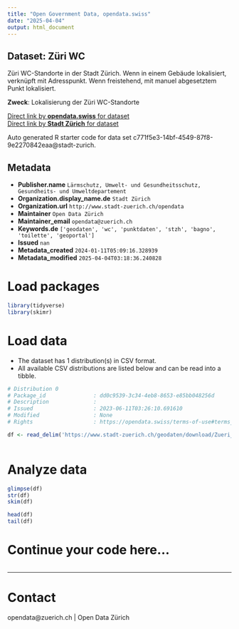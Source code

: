 ```yaml
---
title: "Open Government Data, opendata.swiss"
date: "2025-04-04"
output: html_document
---
```


## Dataset: Züri WC

Züri WC-Standorte in der Stadt Zürich.
Wenn in einem Gebäude lokalisiert, verknüpft mit Adresspunkt.
Wenn freistehend, mit manuel abgesetztem Punkt lokalisiert.  


**Zweck**: Lokalisierung der Züri WC-Standorte

[Direct link by **opendata.swiss** for dataset](https://opendata.swiss/de/dataset/zuri-wc)<br>
[Direct link by **Stadt Zürich** for dataset](https://data.stadt-zuerich.ch/dataset/geo_zueri_wc)

Auto generated R starter code for data set c771f5e3-14bf-4549-87f8-9e2270842eaa@stadt-zurich.

## Metadata

- **Publisher.name** `Lärmschutz, Umwelt- und Gesundheitsschutz, Gesundheits- und Umweltdepartement`
- **Organization.display_name.de** `Stadt Zürich`
- **Organization.url** `http://www.stadt-zuerich.ch/opendata`
- **Maintainer** `Open Data Zürich`
- **Maintainer_email** `opendata@zuerich.ch`
- **Keywords.de** `['geodaten', 'wc', 'punktdaten', 'stzh', 'bagno', 'toilette', 'geoportal']`
- **Issued** `nan`
- **Metadata_created** `2024-01-11T05:09:16.328939`
- **Metadata_modified** `2025-04-04T03:18:36.240828`


# Load packages

```r

library(tidyverse)
library(skimr)

```

# Load data

-   The dataset has 1 distribution(s) in CSV format.
-   All available CSV distributions are listed below and can be read into a tibble.

```r

# Distribution 0
# Package_id               : dd0c9539-3c34-4eb8-8653-e85bb048256d
# Description              : 
# Issued                   : 2023-06-11T03:26:10.691610
# Modified                 : None
# Rights                   : https://opendata.swiss/terms-of-use#terms_open

df <- read_delim('https://www.stadt-zuerich.ch/geodaten/download/Zueri_WC?format=10008')



```

# Analyze data

```r

glimpse(df)
str(df)
skim(df)

head(df)
tail(df)

```

# Continue your code here...

```r

```

------------------------------------------------------------------------

# Contact

opendata@zuerich.ch | Open Data Zürich
